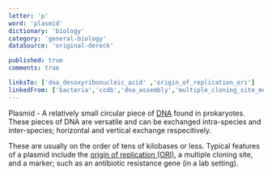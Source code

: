 ```yaml
---
letter: 'p'
word: 'plasmid'
dictionary: 'biology'
category: 'general-biology'
dataSource: 'original-dereck'

published: true
comments: true

linksTo: ['dna_desoxyribonucleic_acid' ,'origin_of_replication_ori']
linkedFrom: ['bacteria','ccdb','dna_assembly','multiple_cloning_site_mcs','origin_of_replication_ori','propagation','propagation','propagation','propagation']
---
```


<a id="plasmid">Plasmid</a> - A relatively small circular piece of [DNA](#dna_desoxyribonucleic_acid) found in prokaryotes. These pieces of DNA are versatile and can be exchanged intra-species and inter-species; horizontal and vertical exchange respecitively.

 These are usually on the order of tens of kilobases or less. Typical features of a plasmid include the [origin of replication (ORI)](#origin_of_replication_ori), a multiple cloning site, and a marker; such as an antibiotic resistance gene (in a lab setting).